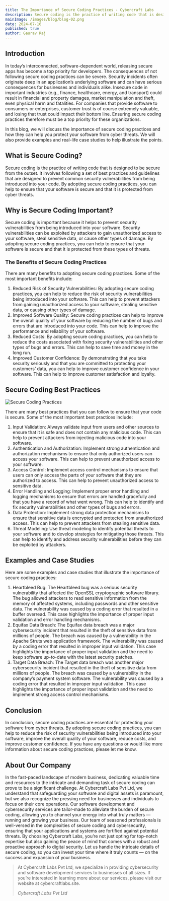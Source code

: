 ```yaml
---
title: The Importance of Secure Coding Practices - Cybercraft Labs
description: Secure coding is the practice of writing code that is designed to be secure from the outset. It involves following a set of best practices and guidelines that are designed to prevent common security vulnerabilities from being introduced into your code.
mainImage: /images/blog/blog-02.png
date: 2024-07-16
published: true
author: Gaurav Raj
---
```


## Introduction

In today’s interconnected, software-dependent world, releasing secure apps has become a top priority for developers. The consequences of not following secure coding practices can be severe. Security incidents often originate deep in an application’s underlying software and can have serious consequences for businesses and individuals alike. Insecure code in important industries (e.g., finance, healthcare, energy, and transport) could result in financial and property damages, market manipulation and theft, even physical harm and fatalities. For companies that provide software to consumers or enterprises, customer trust is of course extremely valuable, and losing that trust could impact their bottom line. Ensuring secure coding practices therefore must be a top priority for these organizations.

In this blog, we will discuss the importance of secure coding practices and how they can help you protect your software from cyber threats. We will also provide examples and real-life case studies to help illustrate the points.

## What is Secure Coding?

Secure coding is the practice of writing code that is designed to be secure from the outset. It involves following a set of best practices and guidelines that are designed to prevent common security vulnerabilities from being introduced into your code. By adopting secure coding practices, you can help to ensure that your software is secure and that it is protected from cyber threats.

## Why is Secure Coding Important?

Secure coding is important because it helps to prevent security vulnerabilities from being introduced into your software. Security vulnerabilities can be exploited by attackers to gain unauthorized access to your software, steal sensitive data, or cause other types of damage. By adopting secure coding practices, you can help to ensure that your software is secure and that it is protected from these types of threats.

### The Benefits of Secure Coding Practices

There are many benefits to adopting secure coding practices. Some of the most important benefits include:

1. Reduced Risk of Security Vulnerabilities: By adopting secure coding practices, you can help to reduce the risk of security vulnerabilities being introduced into your software. This can help to prevent attackers from gaining unauthorized access to your software, stealing sensitive data, or causing other types of damage.
2. Improved Software Quality: Secure coding practices can help to improve the overall quality of your software by reducing the number of bugs and errors that are introduced into your code. This can help to improve the performance and reliability of your software.
3. Reduced Costs: By adopting secure coding practices, you can help to reduce the costs associated with fixing security vulnerabilities and other types of bugs and errors. This can help to save time and money in the long run.
4. Improved Customer Confidence: By demonstrating that you take security seriously and that you are committed to protecting your customers’ data, you can help to improve customer confidence in your software. This can help to improve customer satisfaction and loyalty.

## Secure Coding Best Practices

![Secure Coding Practices](https://miro.medium.com/v2/resize:fit:1100/format:webp/1*1FJgbl068-07kuOXjmyjTw.jpeg)

There are many best practices that you can follow to ensure that your code is secure. Some of the most important best practices include:

1. Input Validation: Always validate input from users and other sources to ensure that it is safe and does not contain any malicious code. This can help to prevent attackers from injecting malicious code into your software.
2. Authentication and Authorization: Implement strong authentication and authorization mechanisms to ensure that only authorized users can access your software. This can help to prevent unauthorized access to your software.
3. Access Control: Implement access control mechanisms to ensure that users can only access the parts of your software that they are authorized to access. This can help to prevent unauthorized access to sensitive data.
4. Error Handling and Logging: Implement proper error handling and logging mechanisms to ensure that errors are handled gracefully and that you have a record of what went wrong. This can help to identify and fix security vulnerabilities and other types of bugs and errors.
5. Data Protection: Implement strong data protection mechanisms to ensure that sensitive data is encrypted and protected from unauthorized access. This can help to prevent attackers from stealing sensitive data.
6. Threat Modeling: Use threat modeling to identify potential threats to your software and to develop strategies for mitigating those threats. This can help to identify and address security vulnerabilities before they can be exploited by attackers.

## Examples and Case Studies

Here are some examples and case studies that illustrate the importance of secure coding practices:

1. Heartbleed Bug: The Heartbleed bug was a serious security vulnerability that affected the OpenSSL cryptographic software library. The bug allowed attackers to read sensitive information from the memory of affected systems, including passwords and other sensitive data. The vulnerability was caused by a coding error that resulted in a buffer overread. This case highlights the importance of proper input validation and error handling mechanisms.
2. Equifax Data Breach: The Equifax data breach was a major cybersecurity incident that resulted in the theft of sensitive data from millions of people. The breach was caused by a vulnerability in the Apache Struts web application framework. The vulnerability was caused by a coding error that resulted in improper input validation. This case highlights the importance of proper input validation and the need to keep software up-to-date with the latest security patches.
3. Target Data Breach: The Target data breach was another major cybersecurity incident that resulted in the theft of sensitive data from millions of people. The breach was caused by a vulnerability in the company’s payment system software. The vulnerability was caused by a coding error that resulted in improper input validation. This case highlights the importance of proper input validation and the need to implement strong access control mechanisms.

## Conclusion

In conclusion, secure coding practices are essential for protecting your software from cyber threats. By adopting secure coding practices, you can help to reduce the risk of security vulnerabilities being introduced into your software, improve the overall quality of your software, reduce costs, and improve customer confidence. If you have any questions or would like more information about secure coding practices, please let me know.

## About Our Company

In the fast-paced landscape of modern business, dedicating valuable time and resources to the intricate and demanding task of secure coding can prove to be a significant challenge. At Cybercraft Labs Pvt Ltd, we understand that safeguarding your software and digital assets is paramount, but we also recognize the pressing need for businesses and individuals to focus on their core operations. Our software development and cybersecurity services are tailor-made to alleviate the burden of secure coding, allowing you to channel your energy into what truly matters — running and growing your business. Our team of seasoned professionals is well-versed in the complexities of secure coding and cybersecurity, ensuring that your applications and systems are fortified against potential threats. By choosing Cybercraft Labs, you’re not just opting for top-notch expertise but also gaining the peace of mind that comes with a robust and proactive approach to digital security. Let us handle the intricate details of secure coding, so you can invest your time where it truly counts — on the success and expansion of your business.

> At Cybercraft Labs Pvt Ltd, we specialize in providing cybersecurity and software development services to businesses of all sizes. If you’re interested in learning more about our services, please visit our website at cybercraftlabs.site.
>
> <cite>Cybercraft Labs Pvt Ltd</cite>
